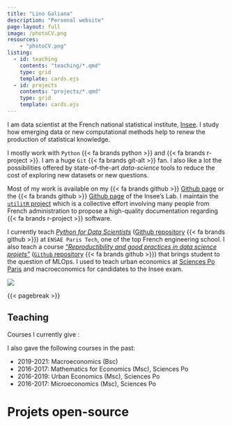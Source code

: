 ```yaml
---
title: "Lino Galiana"
description: "Personal website"
page-layout: full
image: /photoCV.png
resources:
    - "photoCV.png"
listing: 
  - id: teaching
    contents: "teaching/*.qmd"
    type: grid
    template: cards.ejs
  - id: projects
    contents: "projects/*.qmd"
    type: grid
    template: cards.ejs
---
```


::: {.column-page-inset}
::: {.column-page-inset-left}

I am data scientist 
at the French national statistical institute, [Insee](https://www.insee.fr/fr/accueil).
I study how emerging data or new computational methods help to renew
the production of statistical knowledge. 

I mostly work with `Python` {{< fa brands python >}}
and {{< fa brands r-project >}}. 
I am a huge `Git` {{< fa brands git-alt >}} fan.
I also like a lot 
the possibilities offered by state-of-the-art _data-science_ tools to
reduce the cost of exploring new datasets or new questions.

Most of my work is available on my {{< fa brands github >}} [Github page](https://github.com/linogaliana) or
the {{< fa brands github >}} [Github page](https://github.com/inseefrlab)
of the Insee's Lab. 
I maintain the [`utilitR` project](https://www.utilitr.org/) which is a collective effort involving many people from French administration to propose a high-quality documentation regarding {{< fa brands r-project >}} software.

I currently teach [*Python for Data Scientists*](https://pythonds.linogaliana.fr/) 
([Github repository](https://github.com/linogaliana/python-datascientist) {{< fa brands github >}})
at `ENSAE Paris Tech`,
one of the top French engineering school.
I also teach a course [_"Reproductibility and good practices in data science projets"_](https://ensae-reproductibilite.netlify.app/)
([`Github` repository](https://github.com/linogaliana/ensae-reproductibilite-website) {{< fa brands github >}})
that brings student to the question of MLOps.
I used to teach urban economics at [Sciences Po Paris](https://www.sciencespo.fr/en/) and 
macroeconomics for candidates to the Insee exam. 

:::

<div class="column-margin column-container">
![](PhotoCV.png){.rounded}
</div>
:::

{{< pagebreak >}}

::: {.column-page-inset .text-center}
```{=html}
<a class="btn btn-outline-dark", href="https://twitter.com/linogaliana" target="_blank" rel="noopener noreferrer">
    <i class="bi bi-twitter" role='img' aria-label='Twitter'></i>
</a>

<a class="btn btn-outline-dark", href="https://github.com/linogaliana" target="_blank" rel="noopener noreferrer">
    <i class="bi bi-github" role='img' aria-label='Github'></i>
</a>

<a class="btn btn-outline-dark", href="https://www.linkedin.com/in/linogaliana/" target="_blank" rel="noopener noreferrer">
    <i class="bi bi-linkedin" role='img' aria-label='LinkedIn'></i>
</a>
```
:::

## Teaching

Courses I currently give :

:::{#teaching}
:::

I also gave the following courses in the past:

- 2019-2021: Macroeconomics (Bsc)
- 2016-2017: Mathematics for Economics (Msc), Sciences Po
- 2016-2019: Urban Economics (Msc), Sciences Po
- 2016-2017: Microeconomics (Msc), Sciences Po

# Projets open-source

:::{#projects}
:::
